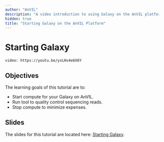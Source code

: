 ```yaml
---
author: "AnVIL"
description: "A video introduction to using Galaxy on the AnVIL platform."
hidden: true
title: "Starting Galaxy on the AnVIL Platform"
---
```


# Starting Galaxy

`video: https://youtu.be/ysLHv4e6X6Y`

## Objectives

The learning goals of this tutorial are to:

- Start compute for your Galaxy on AnVIL.
- Run tool to quality control sequencing reads.
- Stop compute to minimize expenses.

## Slides

The slides for this tutorial are located here: [Starting Galaxy](https://docs.google.com/presentation/d/1yYCg4cPVBMMDghT17B4XzROieqyMH99Ex9nMm_Scm9Q/edit#slide=id.p).
